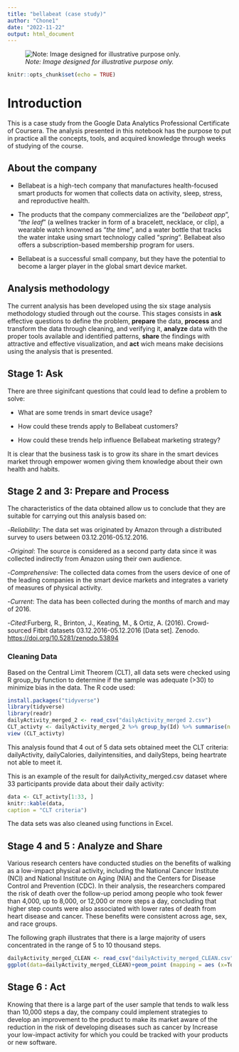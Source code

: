 ```yaml
---
title: "bellabeat (case study)"
author: "Chone1"
date: "2022-11-22"
output: html_document
---
```


![*Note: Image designed for illustrative purpose only.*](bellabeat.png)

```r
knitr::opts_chunk$set(echo = TRUE)
```

# Introduction

This is a case study from the Google Data Analytics Professional Certificate of Coursera. The analysis presented in this notebook has the purpose to put in practice all the concepts, tools, and acquired knowledge through weeks of studying of the course.

## About the company

-   Bellabeat is a high-tech company that manufactures health-focused smart products for women that collects data on activity, sleep, stress, and reproductive health.

-   The products that the company commercializes are the "*bellabeat app*", "*the leaf*" (a wellnes tracker in form of a bracelett, necklace, or clip), a wearable watch knowned as "*the time*", and a water bottle that tracks the water intake using smart technology called "*spring*". Bellabeat also offers a subscription-based membership program for users.

-   Bellabeat is a successful small company, but they have the potential to become a larger player in the global smart device market.

## Analysis methodology

The current analysis has been developed using the six stage analysis methodology studied through out the course. This stages consists in **ask** effective questions to define the problem, **prepare** the data, **process** and transform the data through cleaning, and verifying it, **analyze** data with the proper tools available and identified patterns, **share** the findings with attractive and effective visualization, and **act** wich means make decisions using the analysis that is presented.

## Stage 1: Ask

There are three siginifcant questions that could lead to define a problem to solve:

-   What are some trends in smart device usage?

-   How could these trends apply to Bellabeat customers?

-   How could these trends help influence Bellabeat marketing strategy?

It is clear that the business task is to grow its share in the smart devices market through empower women giving them knowledge about their own health and habits.

## Stage 2 and 3: Prepare and Process

The characteristics of the data obtained allow us to conclude that they are suitable for carrying out this analysis based on:

\-*Reliability*: The data set was originated by Amazon through a distributed survey to users between 03.12.2016-05.12.2016.

\-*Original*: The source is considered as a second party data since it was collected indirectly from Amazon using their own audience.

\-*Comprehensive*: The collected data comes from the users device of one of the leading companies in the smart device markets and integrates a variety of measures of physical activity.

\-*Current*: The data has been collected during the months of march and may of 2016.

\-*Cited*:Furberg, R., Brinton, J., Keating, M., & Ortiz, A. (2016). Crowd-sourced Fitbit datasets 03.12.2016-05.12.2016 [Data set]. Zenodo. <https://doi.org/10.5281/zenodo.53894>

### Cleaning Data

Based on the Central Limit Theorem (CLT), all data sets were checked using R group_by function to determine if the sample was adequate (\>30) to minimize bias in the data. The R code used:

```r
install.packages("tidyverse")
library(tidyverse)
library(readr)
dailyActivity_merged_2 <- read_csv("dailyActivity_merged 2.csv")
CLT_activty <- dailyActivity_merged_2 %>% group_by(Id) %>% summarise(n = n())
view (CLT_activty)
```

This analysis found that 4 out of 5 data sets obtained meet the CLT criteria: dailyActivity, dailyCalories, dailyintensities, and dailySteps, being heartrate not able to meet it.

This is an example of the result for dailyActivity_merged.csv dataset where 33 participants provide data about their daily activity:

```r
data <- CLT_activty[1:33, ]
knitr::kable(data,
caption = "CLT criteria")
```

The data sets was also cleaned using functions in Excel.

## Stage 4 and 5 : Analyze and Share

Various research centers have conducted studies on the benefits of walking as a low-impact physical activity, including the National Cancer Institute (NCI) and National Institute on Aging (NIA) and the Centers for Disease Control and Prevention (CDC). In their analysis, the researchers compared the risk of death over the follow-up period among people who took fewer than 4,000, up to 8,000, or 12,000 or more steps a day, concluding that higher step counts were also associated with lower rates of death from heart disease and cancer. These benefits were consistent across age, sex, and race groups.

The following graph illustrates that there is a large majority of users concentrated in the range of 5 to 10 thousand steps.


```r
dailyActivity_merged_CLEAN <- read_csv("dailyActivity_merged_CLEAN.csv")
ggplot(data=dailyActivity_merged_CLEAN)+geom_point (mapping = aes (x=TotalSteps, y=Calories))
```

## Stage 6 : Act

Knowing that there is a large part of the user sample that tends to walk less than 10,000 steps a day, the company could implement strategies to develop an improvement to the product to make its market aware of the reduction in the risk of developing diseases such as cancer by Increase your low-impact activity for which you could be tracked with your products or new software.
